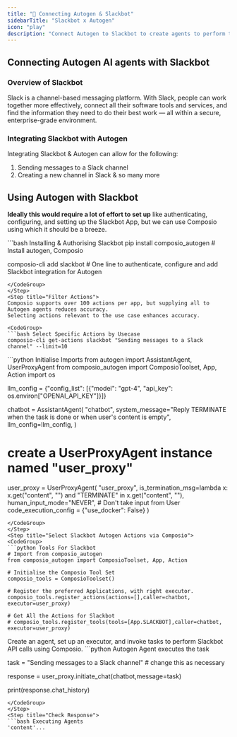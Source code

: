 ```yaml
---
title: "🚀 Connecting Autogen & Slackbot"
sidebarTitle: "Slackbot x Autogen"
icon: "play"
description: "Connect Autogen to Slackbot to create agents to perform tasks using natural language"
---
```


## Connecting Autogen AI agents with Slackbot

### Overview of Slackbot

Slack is a channel-based messaging platform. With Slack, people can work together more effectively, connect all their software tools and services, and find the information they need to do their best work — all within a secure, enterprise-grade environment.

### Integrating Slackbot with Autogen

Integrating Slackbot & Autogen can allow for the following:

1. Sending messages to a Slack channel
2. Creating a new channel in Slack
& so many more

## Using Autogen with Slackbot

<Steps>
<Step title="Setting Up the Environment">

**Ideally this would require a lot of effort to set up** like authenticating, configuring, and setting up the Slackbot App, but we can use Composio using which it should be a breeze.

<CodeGroup>
```bash Installing & Authorising Slackbot
pip install composio_autogen # Install autogen, Composio 

composio-cli add slackbot # One line to authenticate, configure and add Slackbot integration for Autogen
```
</CodeGroup>
</Step>
<Step title="Filter Actions">
Composio supports over 100 actions per app, but supplying all to Autogen agents reduces accuracy.
Selecting actions relevant to the use case enhances accuracy.

<CodeGroup>
```bash Select Specific Actions by Usecase
composio-cli get-actions slackbot "Sending messages to a Slack channel" --limit=10
```
</CodeGroup>

</Step>
<Step title="Import Base Packages">

<CodeGroup>
```python Initialise Imports
from autogen import AssistantAgent, UserProxyAgent
from composio_autogen import ComposioToolset, App, Action
import os

llm_config = {"config_list": [{"model": "gpt-4", "api_key": os.environ["OPENAI_API_KEY"]}]}

chatbot = AssistantAgent(
    "chatbot",
    system_message="Reply TERMINATE when the task is done or when user's content is empty",
    llm_config=llm_config,
)

# create a UserProxyAgent instance named "user_proxy"
user_proxy = UserProxyAgent(
    "user_proxy",
    is_termination_msg=lambda x: x.get("content", "") and "TERMINATE" in x.get("content", ""),
    human_input_mode="NEVER", # Don't take input from User
    code_execution_config = {"use_docker": False}
)
```
</CodeGroup>
</Step>
<Step title="Select Slackbot Autogen Actions via Composio">
<CodeGroup>
```python Tools For Slackbot
# Import from composio_autogen
from composio_autogen import ComposioToolset, App, Action

# Initialise the Composio Tool Set
composio_tools = ComposioToolset()

# Register the preferred Applications, with right executor. 
composio_tools.register_actions(actions=[],caller=chatbot, executor=user_proxy)

# Get All the Actions for Slackbot
# composio_tools.register_tools(tools=[App.SLACKBOT],caller=chatbot, executor=user_proxy) 
```
</CodeGroup>
</Step>
<Step title="Execute the Agent">
Create an agent, set up an executor, and invoke tasks to perform Slackbot API calls using Composio. 
<CodeGroup>
```python Autogen Agent executes the task

task = "Sending messages to a Slack channel" # change this as necessary

response = user_proxy.initiate_chat(chatbot,message=task)

print(response.chat_history)
```
</CodeGroup>
</Step>
<Step title="Check Response">
```bash Executing Agents
'content'...
```
</Step>
</Steps>
